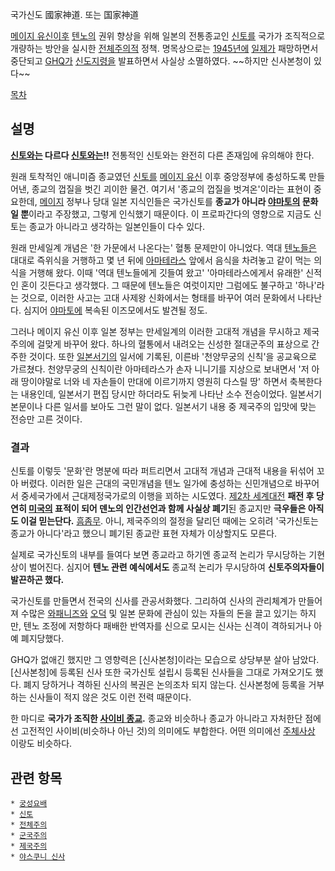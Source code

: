 국가신도 國家神道. 또는 国家神道

[[메이지 유신]]이후 [[텐노]]의 권위 향상을 위해 일본의 전통종교인 [[신토]]를 국가가 조직적으로 개량하는 방안을 실시한 [[전체주의]]적 정책. 명목상으로는 [[1945년]]에 [[일제]]가 패망하면서 중단되고 [[GHQ]]가 [[신도지령]]을 발표하면서 사실상 소멸하였다. ~~하지만 신사본청이 있다~~

[[목차]]
== 설명 ==
'''[[신토]]와는 다르다 [[신토]]와는!!'''
전통적인 신토와는 완전히 다른 존재임에 유의해야 한다.

원래 토착적인 애니미즘 종교였던 [[신토]]를 [[메이지 유신]] 이후 중앙정부에 충성하도록 만들어낸, 종교의 껍질을 벗긴 괴이한 물건. 여기서 '종교의 껍질을 벗겨온'이라는 표현이 중요한데, [[메이지]] 정부나 당대 일본 지식인들은 국가신토를 '''종교가 아니라 [[야마토]]의 문화일 뿐'''이라고 주장했고, 그렇게 인식했기 때문이다. 이 프로파간다의 영향으로 지금도 신토는 종교가 아니라고 생각하는 일본인들이 다수 있다.

원래 만세일계 개념은 '한 가문에서 나온다는' 혈통 문제만이 아니었다. 역대 [[텐노]]들은 대대로 즉위식을 거행하고 몇 년 뒤에 [[아마테라스]] 앞에서 음식을 차려놓고 같이 먹는 의식을 거행해 왔다. 이때 '역대 텐노들에게 깃들여 왔고' '아마테라스에게서 유래한' 신적인 혼이 깃든다고 생각했다. 그 때문에 텐노들은 여럿이지만 그럼에도 불구하고 '하나'라는 것으로, 이러한 사고는 고대 사제왕 신화에서는 형태를 바꾸어 여러 문화에서 나타난다. 심지어 [[야마토]]에 복속된 이즈모에서도 발견될 정도.

그러나 메이지 유신 이후 일본 정부는 만세일계의 이러한 고대적 개념을 무시하고 제국주의에 걸맞게 바꾸어 왔다. 하나의 혈통에서 내려오는 신성한 절대군주의 표상으로 간주한 것이다. 또한 [[일본서기]]의 일서에 기록된, 이른바 '천양무궁의 신칙'을 공교육으로 가르쳤다. 천양무궁의 신칙이란 아마테라스가 손자 니니기를 지상으로 보내면서 '저 아래 땅이야말로 너와 네 자손들이 만대에 이르기까지 영원히 다스릴 땅' 하면서 축복한다는 내용인데, 일본서기 편집 당시만 하더라도 뒤늦게 나타난 소수 전승이었다. 일본서기 본문이나 다른 일서를 보아도 그런 말이 없다. 일본서기 내용 중 제국주의 입맛에 맞는 전승만 고른 것이다.

=== 결과 ===
신토를 이렇듯 '문화'란 명분에 따라 퍼트리면서 고대적 개념과 근대적 내용을 뒤섞어 꼬아 버렸다. 이러한 일은 근대의 국민개념을 텐노 일가에 충성하는 신민개념으로 바꾸어서 중세국가에서 근대제정국가로의 이행을 꾀하는 시도였다. [[제2차 세계대전]] '''패전 후 당연히 [[미국]]의 표적이 되어 덴노의 인간선언과 함께 사실상 폐기'''된 종교지만 '''극우들은 아직도 이걸 믿는단다.''' [[흠좀무]]. 아니, 제국주의의 절정을 달리던 때에는 오히려 '국가신토는 종교가 아니다'라고 했으니 폐기된 종교란 표현 자체가 이상할지도 모른다.

실제로 국가신토의 내부를 들여다 보면 종교라고 하기엔 종교적 논리가 무시당하는 기현상이 벌어진다. 심지어 '''텐노 관련 예식에서도''' 종교적 논리가 무시당하여 '''신토주의자들이 발끈하곤 했다.'''

국가신토를 만들면서 전국의 신사를 관공서화했다. 그리하여 신사의 관리체계가 만들어져 수많은 [[와패니즈]]와 [[오덕]] 및 일본 문화에 관심이 있는 자들의 돈을 끌고 있기는 하지만, 텐노 조정에 저항하다 패배한 반역자를 신으로 모시는 신사는 신격이 격하되거나 아예 폐지당했다. 

GHQ가 없애긴 했지만 그 영향력은 [신사본청]이라는 모습으로 상당부분 살아 남았다. [신사본청]에 등록된 신사 또한 국가신토 설립시 등록된 신사들을 그대로 가져오기도 했다. 폐지 당하거나 격하된 신사의 복권은 논의조차 되지 않는다. 신사본청에 등록을 거부하는 신사들이 적지 않은 것도 이런 전력 때문이다.

한 마디로 '''국가가 조직한 [[사이비 종교]].''' 종교와 비슷하나 종교가 아니라고 자처한단 점에선 고전적인 사이비(비슷하나 아닌 것)의 의미에도 부합한다. 어떤 의미에선 [[주체사상]] 이랑도 비슷하다.

== 관련 항목 ==
 * [[궁성요배]]
 * [[신토]]
 * [[전체주의]]
 * [[군국주의]]
 * [[제국주의]]
 * [[야스쿠니 신사]]
